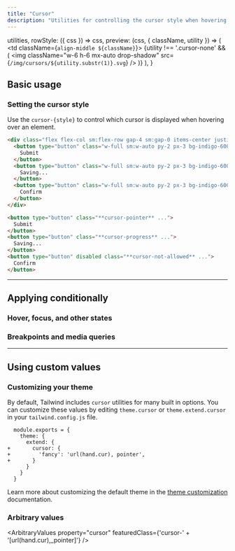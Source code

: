```yaml
---
title: "Cursor"
description: "Utilities for controlling the cursor style when hovering over an element."
---
```



  utilities,
  rowStyle: ({ css }) => css,
  preview: (css, { className, utility }) => (
    <td className={`align-middle ${className}`}>
      {utility !== '.cursor-none' && (
        <img
          className="w-6 h-6 mx-auto drop-shadow"
          src={`/img/cursors/${utility.substr(1)}.svg`}
        />
      )}
    </td>
  ),
}

## Basic usage

### Setting the cursor style

Use the `cursor-{style}` to control which cursor is displayed when hovering over an element.

```html {{ example: { hint: 'Hover over each button to see the cursor change' } }}
<div class="flex flex-col sm:flex-row gap-4 sm:gap-0 items-center justify-around">
  <button type="button" class="w-full sm:w-auto py-2 px-3 bg-indigo-600 hover:bg-indigo-700 disabled:bg-indigo-300 dark:disabled:bg-indigo-800 text-white dark:disabled:text-indigo-400 text-sm font-semibold rounded-md shadow focus:outline-none cursor-pointer" tabindex="-1">
    Submit
  </button>
  <button type="button" class="w-full sm:w-auto py-2 px-3 bg-indigo-600 hover:bg-indigo-700 disabled:bg-indigo-300 dark:disabled:bg-indigo-800 text-white dark:disabled:text-indigo-400 text-sm font-semibold rounded-md shadow focus:outline-none cursor-progress" tabindex="-1">
    Saving...
  </button>
  <button type="button" class="w-full sm:w-auto py-2 px-3 bg-indigo-600 hover:bg-indigo-700 disabled:bg-indigo-300 dark:disabled:bg-indigo-800 text-white dark:disabled:text-indigo-400 text-sm font-semibold rounded-md shadow focus:outline-none cursor-not-allowed" tabindex="-1" disabled>
    Confirm
  </button>
</div>
```

```html
<button type="button" class="**cursor-pointer** ...">
  Submit
</button>
<button type="button" class="**cursor-progress** ...">
  Saving...
</button>
<button type="button" disabled class="**cursor-not-allowed** ...">
  Confirm
</button>
```

---

## <Heading ignore>Applying conditionally</Heading>

### <Heading ignore>Hover, focus, and other states</Heading>

<HoverFocusAndOtherStates defaultClass="cursor-not-allowed" featuredClass="cursor-auto" variant="focus" />

### <Heading ignore>Breakpoints and media queries</Heading>

<BreakpointsAndMediaQueries defaultClass="cursor-not-allowed" featuredClass="cursor-auto" />

---

## Using custom values

### Customizing your theme

By default, Tailwind includes `cursor` utilities for many built in options. You can customize these values by editing `theme.cursor` or `theme.extend.cursor` in your `tailwind.config.js` file.

```diff-js {{ filename: 'tailwind.config.js' }}
  module.exports = {
    theme: {
      extend: {
+       cursor: {
+         'fancy': 'url(hand.cur), pointer',
+       }
      }
    }
  }
```

Learn more about customizing the default theme in the [theme customization](/docs/theme#customizing-the-default-theme) documentation.

### Arbitrary values

<ArbitraryValues property="cursor" featuredClass={'cursor-' + '[url(hand.cur),_pointer]'} />
